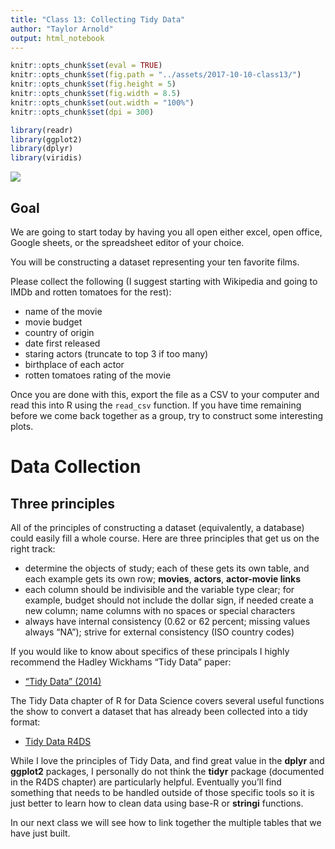 ```yaml
---
title: "Class 13: Collecting Tidy Data"
author: "Taylor Arnold"
output: html_notebook
---
```



```r
knitr::opts_chunk$set(eval = TRUE)
knitr::opts_chunk$set(fig.path = "../assets/2017-10-10-class13/")
knitr::opts_chunk$set(fig.height = 5)
knitr::opts_chunk$set(fig.width = 8.5)
knitr::opts_chunk$set(out.width = "100%")
knitr::opts_chunk$set(dpi = 300)
```

```r
library(readr)
library(ggplot2)
library(dplyr)
library(viridis)
```

![](../assets/img/data_pipeline_collect.png)

## Goal

We are going to start today by having you all open either
excel, open office, Google sheets, or the spreadsheet editor
of your choice.

You will be constructing a dataset representing your ten
favorite films.

Please collect the following (I suggest starting with Wikipedia
and going to IMDb and rotten tomatoes for the rest):

- name of the movie
- movie budget
- country of origin
- date first released
- staring actors (truncate to top 3 if too many)
- birthplace of each actor
- rotten tomatoes rating of the movie

Once you are done with this, export the file as a CSV to your
computer and read this into R using the `read_csv` function.
If you have time remaining before we come back together as
a group, try to construct some interesting plots.

# Data Collection

## Three principles

All of the principles of constructing a dataset (equivalently, a
database) could easily fill a whole course. Here are three principles
that get us on the right track:

- determine the objects of study; each of these gets its own table,
and each example gets its own row; **movies**, **actors**,
**actor-movie links**
- each column should be indivisible and the variable type clear;
for example, budget should not include the dollar sign, if needed
create a new column; name columns with no spaces or special characters
- always have internal consistency (0.62 or 62 percent; missing
values always "NA"); strive for external consistency (ISO country
codes)

If you would like to know about specifics of these principals I highly
recommend the Hadley Wickhams "Tidy Data" paper:

- ["Tidy Data" (2014)](http://vita.had.co.nz/papers/tidy-data.html)

The Tidy Data chapter of R for Data Science covers several useful
functions the show to convert a dataset that has already been collected
into a tidy format:

- [Tidy Data R4DS](http://r4ds.had.co.nz/tidy-data.html)

While I love the principles of Tidy Data, and find great value in the
**dplyr** and **ggplot2** packages, I personally do not think the
**tidyr** package (documented in the R4DS chapter) are particularly
helpful. Eventually you'll find something that needs to be handled
outside of those specific tools so it is just better to learn how to
clean data using base-R or **stringi** functions.

In our next class we will see how to link together the multiple
tables that we have just built.



